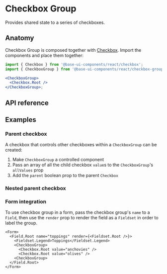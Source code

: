 # Checkbox Group

<Subtitle>Provides shared state to a series of checkboxes.</Subtitle>
<Meta
  name="description"
  content="A high-quality, unstyled React checkbox group component that provides a shared state for a series of checkboxes."
/>

<Demo path="./demos/hero" />

## Anatomy

Checkbox Group is composed together with [Checkbox](/react/components/checkbox). Import the components and place them together:

```jsx title="Anatomy"
import { Checkbox } from '@base-ui-components/react/checkbox';
import { CheckboxGroup } from '@base-ui-components/react/checkbox-group';

<CheckboxGroup>
  <Checkbox.Root />
</CheckboxGroup>;
```

## API reference

<Reference component="CheckboxGroup" />

## Examples

### Parent checkbox

A checkbox that controls other checkboxes within a `CheckboxGroup` can be created:

1. Make `CheckboxGroup` a controlled component
2. Pass an array of all the child checkbox `value`s to the `CheckboxGroup`'s `allValues` prop
3. Add the `parent` boolean prop to the parent `Checkbox`

<Demo path="./demos/parent" />

### Nested parent checkbox

<Demo compact path="./demos/nested" />

### Form integration

To use checkbox group in a form, pass the checkbox group's `name` to a `Field`, then use the `render` prop to render the field as a `Fieldset` in order to label the group.

```tsx title="Using CheckboxGroup in a form"
<Form>
  <Field.Root name="toppings" render={<Fieldset.Root />}>
    <Fieldset.Legend>Toppings</Fieldset.Legend>
    <CheckboxGroup>
      <Checkbox.Root value="anchovies" />
      <Checkbox.Root value="olives" />
    <CheckboxGroup>
  </Field.Root>
</Form>
```

<Demo compact path="./demos/form" />
